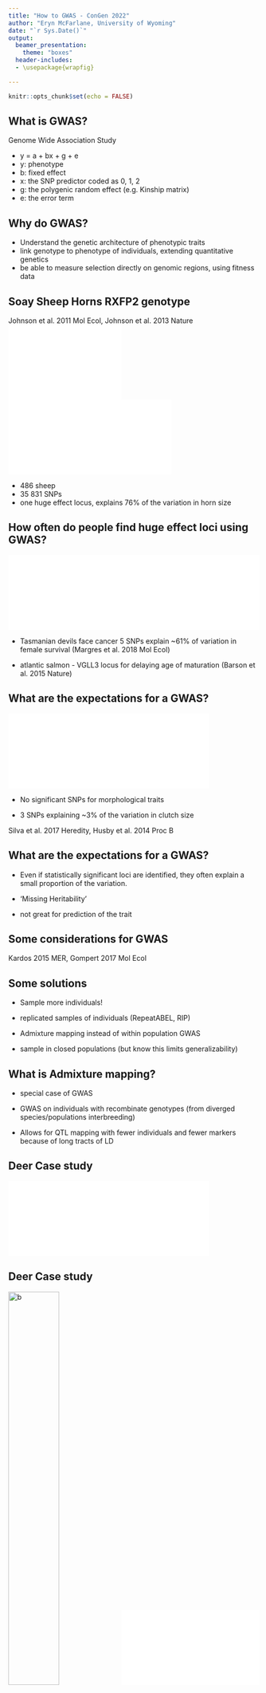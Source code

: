 ```yaml
---
title: "How to GWAS - ConGen 2022"
author: "Eryn McFarlane, University of Wyoming"
date: "`r Sys.Date()`"
output: 
  beamer_presentation:
    theme: "boxes"
  header-includes:
  - \usepackage{wrapfig}

---
```



```r
knitr::opts_chunk$set(echo = FALSE)
```

## What is GWAS?

Genome Wide Association Study

- y = a + bx + g + e
- y: phenotype
- b: fixed effect
- x: the SNP predictor coded as 0, 1, 2
- g: the polygenic random effect (e.g. Kinship matrix)
- e: the error term

## Why do GWAS?

- Understand the genetic architecture of phenotypic traits
- link genotype to phenotype of individuals, extending quantitative genetics
- be able to measure selection directly on genomic regions, using fitness data


## Soay Sheep Horns RXFP2 genotype

Johnson et al. 2011 Mol Ecol, Johnson et al. 2013 Nature
![](Johnson_Phenotypes.pdf){width=45%} ![](Johnson_Manhatten_plot.pdf){width=65%}

- 486 sheep
- 35 831 SNPs
- one huge effect locus, explains 76% of the variation in horn size


## How often do people find huge effect loci using GWAS?

 ![](Margres_2018_Tazzies.pdf){width=50%}![](Barnson_2015_salmon.pdf){width=50%}


- Tasmanian devils face cancer 5 SNPs explain ~61% of variation in female survival (Margres et al. 2018 Mol Ecol)

- atlantic salmon - VGLL3 locus for delaying age of maturation (Barson et al. 2015 Nature)

## What are the expectations for a GWAS?

![](Silva_flycatcher.pdf){width=80%}

- No significant SNPs for morphological traits

- 3 SNPs explaining ~3% of the variation in clutch size

Silva et al. 2017 Heredity, Husby et al. 2014 Proc B

## What are the expectations for a GWAS?

- Even if statistically significant loci are identified, they often explain a small proportion of the variation.

- 'Missing Heritability'

- not great for prediction of the trait


## Some considerations for GWAS

\begin{minipage}[t]{.4\linewidth}\centering

\vspace{10mm}

- heritability of the trait

- genetic architecture of the trait (often unknown!)

- Linkage Disequilibrium

- number of individuals sampled

- allele frequency of causal loci (also unknown!)


\end{minipage}\hspace{\fill}
\begin{minipage}[t]{.5\linewidth}
```r
knitr::include_graphics("Gompert2017_Figure5.pdf")
```
\end{minipage}
                          
Kardos 2015 MER, Gompert 2017 Mol Ecol

## Some solutions

- Sample more individuals!

- replicated samples of individuals (RepeatABEL, RIP)

- Admixture mapping instead of within population GWAS

- sample in closed populations (but know this limits generalizability)

## What is Admixture mapping?

- special case of GWAS

- GWAS on individuals with recombinate genotypes (from diverged species/populations interbreeding)

- Allows for QTL mapping with fewer individuals and fewer markers because of long tracts of LD

## Deer Case study
![](McFarlane_2021_DeerMap.pdf){width=80%}


## Deer Case study

![b](highland_red-sika_hybrid_KenMcInnes.jpg){width=45%}![b](McFarlane_2021_Manhatten.pdf){width=55%}


- McFarlane & Pemberton 2021 G3


## So what are we doing today?

- Simulated GWAS, using GEMMA

- BSLMM in GEMMA (GEMMA can do LMM as well)

- Simulated 10,000 SNPs, 2000 individuals

- ' Choose your own adventure'

## What is BSLMM, and how does it work?

-Bayesian Sparse Linear Mixed Model

- Models two distributions for the genetic effects:
  - polygenic distribution where we estimate the overall genetic variation
  -sparse (or beta) distribution where we estimate the effect sizes for specific SNPs
  - assumings a negligible effect size for all the other SNPs
  
- This sparse framework allows us to estimate effect sizes for only a few parameters, which helps with the p>>N problem that we have. 
  - ask me about sparsity in general, it's a current research avenue of mine!

- Gives n.gamma, or number of expected SNPs explaining the trait. 

- Accounts for kinship before the two genetic effect distributions

## Learning outcomes of GWAS tutorial

1) Understand what a GWAS is, and how to run it in gemma

2) Think about specific predictions for GWAS, and what we really expect to see for most of them

3) Think critically about when GWAS are robust, when they should be taken skeptically, and why they're interesting to do anyway

